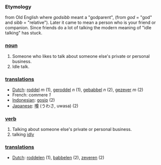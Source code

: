 === Etymology ===
from Old English where ''godsibb'' meant a "godparent", (from ''god'' = "god"  and ''sibb'' = "relative"). Later it came to mean a person who is your
friend or companion. Since friends do a lot of talking the modern meaning of "idle talking" has stuck.

=== [[noun]] ===
#Someone who likes to talk about someone else's private or personal business.
#Idle talk.

=== [[translation]]s ===
*[[Dutch]]: [[roddel]] ''m'' (1), [[geroddel]] ''n'' (1), [[gebabbel]] ''n'' (2), [[gezever]] ''m'' (2)
*French: commere ''1''
*[[Indonesian]]: [[gosip]] (2)
*[[Japanese]]: [[噂]] (うわさ, uwasa) (2)

=== [[verb]] ===
#Talking about someone else's private or personal business.
#talking [[idly]]

=== [[translation]]s ===
*[[Dutch]]: [[roddelen]] (1), [[babbelen]] (2), [[zeveren]] (2)
